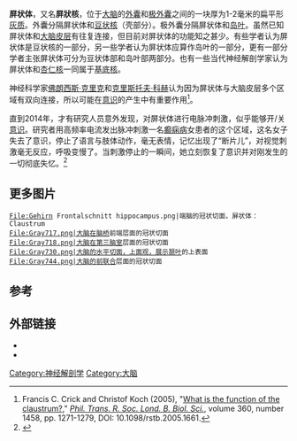 {{Infobox Brain
|  Name            = 屏状体 
|  Latin           = 
|  Image           = Telencephalon-Horiconatal.jpg
|  Caption         = 右侧大脑水平切面<BR>Claustrum：屏状体
|  Image2          = File:Gray742-emphasizing-claustrum.png
|  Caption2        = [[Transverse_section|Transverse section]] of human cerebrum. The claustrum is indicated by the arrow.
|  IsPartOf        = [[人脑|人脑]]
|  Components      = 
|  Artery          = {{le|Middle cerebral artery}}
|  Vein            = 
<!--
| GraySubject     = 189 
| GrayPage        = 836 
| BrainInfoType   = hier 
| BrainInfoNumber = 234 
| MeshName        = Claustrum 
| MeshNumber      = A08.186.211.730.885.105 
-->
}}
'''屏状体'''，又名'''屏狀核'''，位于[[大脑|大脑]]的[[外囊|外囊]]和[[极外囊|极外囊]]之间的一块厚为1-2毫米的扁平形[[灰质|灰质]]。外囊分隔屏状体和[[豆状核|豆状核]]（壳部分）。极外囊分隔屏状体和[[岛叶|岛叶]]。虽然已知屏状体和[[大脑皮层|大脑皮层]]有往复连接，但目前对屏状体的功能知之甚少。有些学者认为屏状体是豆状核的一部分，另一些学者认为屏状体应算作岛叶的一部分，更有一部分学者主张屏状体可分为豆状体部和岛叶部两部分。也有一些当代神经解剖学家认为屏状体和[[杏仁核|杏仁核]]一同属于[[基底核|基底核]]。

神经科学家[[佛朗西斯·克里克|佛朗西斯·克里克]]和[[克里斯托夫·科赫|克里斯托夫·科赫]]认为因为屏状体与大脑皮层多个区域有双向连接，所以可能在[[意识|意识]]的产生中有重要作用<ref>Francis C. Crick and Christof Koch (2005), "[http://dx.doi.org/10.1098/rstb.2005.1661 What is the function of the claustrum?]," ''[[Phil._Trans._R._Soc._Lond._B._Biol._Sci.|Phil. Trans. R. Soc. Lond. B. Biol. Sci.]]'', volume 360, number 1458, pp. 1271-1279, DOI: 10.1098/rstb.2005.1661.</ref>。

直到2014年，才有研究人员意外发现，对屏状体进行电脉冲刺激，似乎能够开/关[[意识|意识]]。研究者用高频率电流发出脉冲刺激一名[[癫痫病|癫痫病]]女患者的这个区域，这名女子失去了意识，停止了语言与肢体动作，毫无表情，记忆出现了“断片儿”，对视觉刺激毫无反应，呼吸变慢了。当刺激停止的一瞬间，她立刻恢复了意识并对刚发生的一切彻底失忆。<ref>{{Cite web |url=http://www.newscientist.com/article/mg22329762.700-consciousness-onoff-switch-discovered-deep-in-brain.html |title=Consciousness on-off switch discovered deep in brain |accessdate=2014-08-24 |archive-date=2014-08-05 |archive-url=https://web.archive.org/web/20140805202319/http://www.newscientist.com/article/mg22329762.700-consciousness-onoff-switch-discovered-deep-in-brain.html |dead-url=no }}</ref>

==更多图片==
<gallery>
 File:Gehirn Frontalschnitt hippocampus.png|端脑的冠状切面，屏状体：Claustrum
 File:Gray717.png|大脑在[[脑桥|脑桥]]前端层面的冠状切面
 File:Gray718.png|大脑在[[第三脑室|第三脑室]]层面的冠状切面
 File:Gray730.png|大脑的水平切面，上面观，展示[[颞叶|颞叶]]的上表面
 File:Gray744.png|大脑的[[前联合|前联合]]层面的冠状切面
</gallery>

==参考== 
<references/>

==外部链接==
* {{BrainMaps|Claustrum}}
* {{eMedicineDictionary|Claustrum}}

{{端脑}}
[[Category:神经解剖学|Category:神经解剖学]]
[[Category:大脑|Category:大脑]]